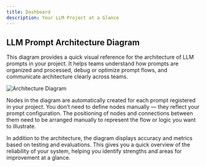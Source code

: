 ```yaml
---
title: Dashboard
description: Your LLM Project at a Glance
---
```


## LLM Prompt Architecture Diagram

This diagram provides a quick visual reference for the architecture of LLM prompts in your project. It helps teams understand how prompts are organized and processed, debug or optimize prompt flows, and communicate architecture clearly across teams.

![Architecture Diagram](/images/arch-diagram.png)

<Info>
Nodes in the diagram are automatically created for each prompt registered in your project. You don’t need to define nodes manually — they reflect your prompt configuration.
The positioning of nodes and connections between them need to be arranged manually to represent the flow or logic you want to illustrate.
</Info>

In addition to the architecture, the diagram displays accuracy and metrics based on testing and evaluations. This gives you a quick overview of the reliability of your system, helping you identify strengths and areas for improvement at a glance.



